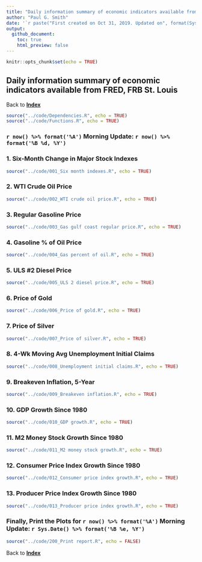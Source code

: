 ---
title: "Daily information summary of economic indicators available from FRED, FRB St. Louis"
author: "Paul G. Smith"
date: '`r paste("First created on Oct 31, 2019. Updated on", format(Sys.Date(),"%b %d, %Y"))`'
output: 
  github_document:
    toc: true
    html_preview: false
---

```{r setup, include=FALSE}
knitr::opts_chunk$set(echo = TRUE)
```

## Daily information summary of economic indicators available from FRED, FRB St. Louis

Back to **[Index](index.md)**

```{r echo=TRUE, message=TRUE, warning=TRUE}
source("../code/Dependencies.R", echo = TRUE)
source("../code/Functions.R", echo = TRUE)

```

### `r now() %>% format('%A')` Morning Update: `r now() %>% format('%B %d, %Y')`


### 1. Six-Month Change in Major Stock Indexes

```{r echo=TRUE, message=TRUE, warning=TRUE}
source("../code/001_Six month indexes.R", echo = TRUE)
```

### 2. WTI Crude Oil Price

```{r echo=TRUE, message=TRUE, warning=TRUE}
source("../code/002_WTI crude oil price.R", echo = TRUE)
```

### 3. Regular Gasoline Price

```{r echo=TRUE, message=TRUE, warning=TRUE}
source("../code/003_Gas gulf coast regular price.R", echo = TRUE)
```

### 4. Gasoline % of Oil Price

```{r echo=TRUE, message=TRUE, warning=TRUE}
source("../code/004_Gas percent of oil.R", echo = TRUE)
```

### 5. ULS #2 Diesel Price

```{r echo=TRUE, message=TRUE, warning=TRUE}
source("../code/005_ULS 2 diesel price.R", echo = TRUE)
```

### 6. Price of Gold

```{r echo=TRUE, message=TRUE, warning=TRUE}
source("../code/006_Price of gold.R", echo = TRUE)
```

### 7. Price of Silver

```{r echo=TRUE, message=TRUE, warning=TRUE}
source("../code/007_Price of silver.R", echo = TRUE)
```

### 8. 4-Wk Moving Avg Unemployment Initial Claims

```{r echo=TRUE, message=TRUE, warning=TRUE}
source("../code/008_Unemployment initial claims.R", echo = TRUE)
```

### 9. Breakeven Inflation, 5-Year

```{r echo=TRUE, message=TRUE, warning=TRUE}
source("../code/009_Breakeven inflation.R", echo = TRUE)
```

### 10. GDP Growth Since 1980

```{r echo=TRUE, message=TRUE, warning=TRUE}
source("../code/010_GDP growth.R", echo = TRUE)
```

### 11. M2 Money Stock Growth Since 1980

```{r echo=TRUE, message=TRUE, warning=TRUE}
source("../code/011_M2 money stock growth.R", echo = TRUE)
```

### 12. Consumer Price Index Growth Since 1980

```{r echo=TRUE, message=TRUE, warning=TRUE}
source("../code/012_Consumer price index growth.R", echo = TRUE)
```

### 13. Producer Price Index Growth Since 1980

```{r echo=TRUE, message=TRUE, warning=TRUE}
source("../code/013_Producer price index growth.R", echo = TRUE)
```

### Finally, Print the Plots for `r now() %>% format('%A')` Morning Update: `r Sys.Date() %>% format('%B %e, %Y')`

```{r echo=TRUE, message=FALSE, warning=FALSE}
source("../code/200_Print report.R", echo = FALSE)
```


Back to **[Index](index.md)**